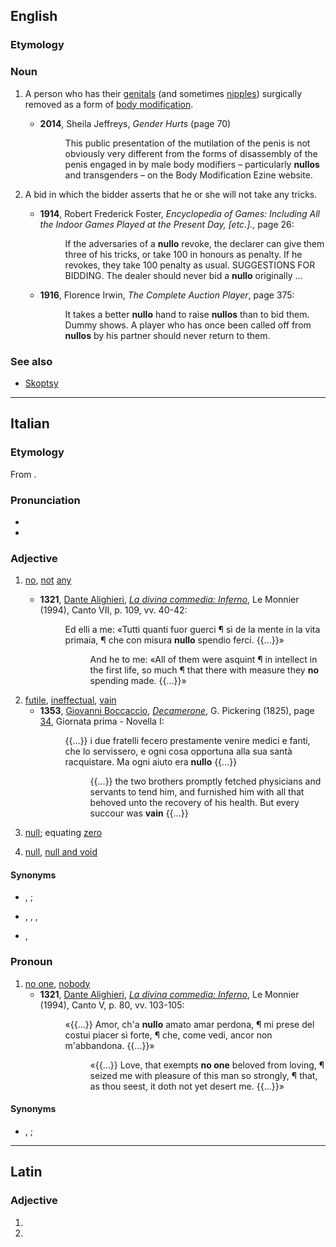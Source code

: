 ==English==
{{wp|Nullo (body modification)}}

===Etymology===
{{suffix|en|null|o}}

===Noun===
{{en-noun}}

# {{lb|en|neologism}} A person who has their [[genitals]] (and sometimes [[nipple]]s) surgically removed as a form of [[body modification]].
#* '''2014''', Sheila Jeffreys, ''Gender Hurts'' (page 70)
#*: This public presentation of the mutilation of the penis is not obviously very different from the forms of disassembly of the penis engaged in by male body modifiers – particularly '''nullos''' and transgenders – on the Body Modification Ezine website.
# {{lb|en|card games}} A bid in which the bidder asserts that he or she will not take any tricks.
#* '''1914''', Robert Frederick Foster, ''Encyclopedia of Games: Including All the Indoor Games Played at the Present Day, [etc.].'', page 26:
#*: If the adversaries of a '''nullo''' revoke, the declarer can give them three of his tricks, or take 100 in honours as penalty. If he revokes, they take 100 penalty as usual. SUGGESTIONS FOR BIDDING. The dealer should never bid a '''nullo''' originally&nbsp;...
#* '''1916''', Florence Irwin, ''The Complete Auction Player'', page 375:
#*: It takes a better '''nullo''' hand to raise '''nullos''' than to bid them. Dummy shows. A player who has once been called off from '''nullos''' by his partner should never return to them.

===See also===
* [[Skoptsy]]

----

==Italian==

===Etymology===
From {{etyl|la|it}} {{m|la|nūllus||no”, “none}}.

===Pronunciation===
* {{it-IPA|nùllo}}
* {{hyphenation|it|nùl|lo}}

===Adjective===
{{it-adj|null}}
# {{lb|it|archaic|literary|chiefly in the singular}} [[no]], [[not]] [[any]] {{qualifier|determiner}}
#* '''1321''', [[w:Dante Alighieri|Dante Alighieri]], ''[[w:Inferno (Dante)|La divina commedia: Inferno]]'', Le Monnier (1994), Canto VII, p. 109, vv. 40-42:
#*: Ed elli a me: «Tutti quanti fuor guerci ¶ sì de la mente in la vita primaia, ¶ che con misura '''nullo''' spendio ferci. {{...}}»
#*:: And he to me: «All of them were asquint ¶ in intellect in the first life, so much ¶ that there with measure they '''no''' spending made. {{...}}»
# [[futile]], [[ineffectual]], [[vain]]
#* '''1353''', [[w:Giovanni Boccaccio|Giovanni Boccaccio]], ''[[w:The Decameron|Decamerone]]'', G. Pickering (1825), page [https://books.google.it/books?id=5IwNAAAAQAAJ&printsec=frontcover&hl=it&source=gbs_ge_summary_r&cad=0#v=onepage&q=era%20nullo&f=false 34], Giornata prima - Novella I:
#*: {{...}} i due fratelli fecero prestamente venire medici e fanti, che lo servissero, e ogni cosa opportuna alla sua santà racquistare. Ma ogni aiuto era '''nullo''' {{...}}
#*:: {{...}} the two brothers promptly fetched physicians and servants to tend him, and furnished him with all that behoved unto the recovery of his health. But every succour was '''vain''' {{...}}
# {{lb|it|mathematics}} [[null]]; equating [[zero]]
#: {{ux|it|La somma algebrica di due numeri opposti è '''nulla'''.|inline=1|t=The algebraic sum of two opposite numbers is '''null'''.}}
# {{lb|it|law}} [[null]], [[null and void]]
#: {{ux|it|Il contratto è stato dichiarato '''nullo'''.|inline=1|t=The contract has been deemed '''null and void'''.}}

====Synonyms====
* {{sense|not any}} {{l|it|niuno}}, {{l|it|veruno}} {{qualifier|archaic}}; {{l|it|nessuno}}
* {{sense|vain}} {{l|it|futile}}, {{l|it|inefficace}}, {{l|it|inutile}}, {{l|it|vano}}
* {{sense|null and void}} {{l|it|illegittimo}}, {{l|it|invalido}}

===Pronoun===
{{head|it|pronoun|g=m|invariable}} {{tlb|it|obsolete|literary}}
# [[no one]], [[nobody]]
#* '''1321''', [[w:Dante Alighieri|Dante Alighieri]], ''[[w:Inferno (Dante)|La divina commedia: Inferno]]'', Le Monnier (1994), Canto V, p. 80, vv. 103-105:
#*: «{{...}} Amor, ch'a '''nullo''' amato amar perdona, ¶ mi prese del costui piacer sì forte, ¶ che, come vedi, ancor non m'abbandona. {{...}}»
#*:: «{{...}} Love, that exempts '''no one''' beloved from loving, ¶ seized me with pleasure of this man so strongly, ¶ that, as thou seest, it doth not yet desert me. {{...}}»

====Synonyms====
* {{l|it|niuno}}, {{l|it|veruno}} {{qualifier|archaic}}; {{l|it|nessuno}}

----

==Latin==

===Adjective===
{{la-adj-form|nūllō}}

# {{inflection of|la|nūllus||abl|m|s}}
# {{inflection of|la|nūllus||abl|n|s}}